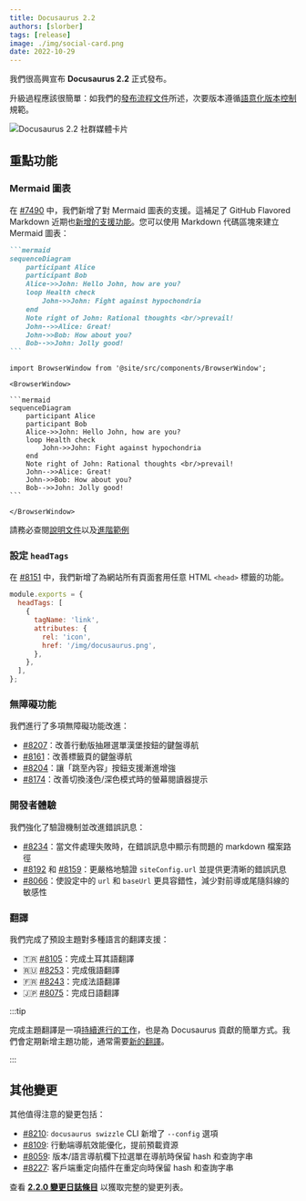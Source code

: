 ```yaml
---
title: Docusaurus 2.2
authors: [slorber]
tags: [release]
image: ./img/social-card.png
date: 2022-10-29
---
```


我們很高興宣布 **Docusaurus 2.2** 正式發布。

升級過程應該很簡單：如我們的[發布流程文件](/community/release-process)所述，次要版本遵循[語意化版本控制](https://semver.org/)規範。

![Docusaurus 2.2 社群媒體卡片](./img/social-card.png)

## 重點功能

### Mermaid 圖表

在 [#7490](https://github.com/facebook/docusaurus/pull/7490) 中，我們新增了對 Mermaid 圖表的支援。這補足了 GitHub Flavored Markdown 近期也[新增的支援功能](https://github.blog/2022-02-14-include-diagrams-markdown-files-mermaid/)。您可以使用 Markdown 代碼區塊來建立 Mermaid 圖表：

````md
```mermaid
sequenceDiagram
    participant Alice
    participant Bob
    Alice->>John: Hello John, how are you?
    loop Health check
        John->>John: Fight against hypochondria
    end
    Note right of John: Rational thoughts <br/>prevail!
    John-->>Alice: Great!
    John->>Bob: How about you?
    Bob-->>John: Jolly good!
```
````

````mdx-code-block
import BrowserWindow from '@site/src/components/BrowserWindow';

<BrowserWindow>

```mermaid
sequenceDiagram
    participant Alice
    participant Bob
    Alice->>John: Hello John, how are you?
    loop Health check
        John->>John: Fight against hypochondria
    end
    Note right of John: Rational thoughts <br/>prevail!
    John-->>Alice: Great!
    John->>Bob: How about you?
    Bob-->>John: Jolly good!
```

</BrowserWindow>

````

請務必查閱[說明文件](/docs/markdown-features/diagrams)以及[進階範例](/tests/pages/diagrams)

### 設定 `headTags`

在 [#8151](https://github.com/facebook/docusaurus/pull/8151) 中，我們新增了為網站所有頁面套用任意 HTML `<head>` 標籤的功能。

```js title="docusaurus.config.js"
module.exports = {
  headTags: [
    {
      tagName: 'link',
      attributes: {
        rel: 'icon',
        href: '/img/docusaurus.png',
      },
    },
  ],
};
```

### 無障礙功能

我們進行了多項無障礙功能改進：

- [#8207](https://github.com/facebook/docusaurus/pull/8207)：改善行動版抽屜選單漢堡按鈕的鍵盤導航
- [#8161](https://github.com/facebook/docusaurus/pull/8161)：改善標籤頁的鍵盤導航
- [#8204](https://github.com/facebook/docusaurus/pull/8204)：讓「跳至內容」按鈕支援漸進增強
- [#8174](https://github.com/facebook/docusaurus/pull/8174)：改善切換淺色/深色模式時的螢幕閱讀器提示

### 開發者體驗

我們強化了驗證機制並改進錯誤訊息：

- [#8234](https://github.com/facebook/docusaurus/pull/8234)：當文件處理失敗時，在錯誤訊息中顯示有問題的 markdown 檔案路徑
- [#8192](https://github.com/facebook/docusaurus/pull/8192) 和 [#8159](https://github.com/facebook/docusaurus/pull/8159)：更嚴格地驗證 `siteConfig.url` 並提供更清晰的錯誤訊息
- [#8066](https://github.com/facebook/docusaurus/pull/8066)：使設定中的 `url` 和 `baseUrl` 更具容錯性，減少對前導或尾隨斜線的敏感性

### 翻譯

我們完成了預設主題對多種語言的翻譯支援：

- 🇹🇷 [#8105](https://github.com/facebook/docusaurus/pull/8105)：完成土耳其語翻譯
- 🇷🇺 [#8253](https://github.com/facebook/docusaurus/pull/8253)：完成俄語翻譯
- 🇫🇷 [#8243](https://github.com/facebook/docusaurus/pull/8243)：完成法語翻譯
- 🇯🇵 [#8075](https://github.com/facebook/docusaurus/pull/8075)：完成日語翻譯

:::tip

完成主題翻譯是一項[持續進行的工作](https://github.com/facebook/docusaurus/issues/3526)，也是為 Docusaurus 貢獻的簡單方式。我們會定期新增主題功能，通常需要[新的翻譯](https://github.com/facebook/docusaurus/issues/3526)。

:::

## 其他變更

其他值得注意的變更包括：

- [#8210](https://github.com/facebook/docusaurus/pull/8210): `docusaurus swizzle` CLI 新增了 `--config` 選項
- [#8109](https://github.com/facebook/docusaurus/pull/8109): 行動端導航效能優化，提前預載資源
- [#8059](https://github.com/facebook/docusaurus/pull/8059): 版本/語言導航欄下拉選單在導航時保留 hash 和查詢字串
- [#8227](https://github.com/facebook/docusaurus/pull/8227): 客戶端重定向插件在重定向時保留 hash 和查詢字串

查看 **[2.2.0 變更日誌條目](/changelog/2.2.0)** 以獲取完整的變更列表。